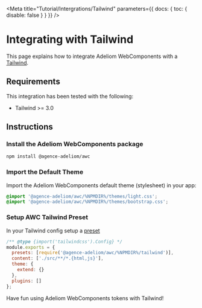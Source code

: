 
<Meta title="Tutorial/Intergrations/Tailwind" parameters={{ docs: { toc: { disable: false } } }} />

# Integrating with Tailwind

This page explains how to integrate Adeliom WebComponents with a [Tailwind](https://tailwindcss.com/).

## Requirements

This integration has been tested with the following:

- Tailwind >= 3.0

## Instructions

### Install the Adeliom WebComponents package

```bash
npm install @agence-adeliom/awc
```

### Import the Default Theme

Import the Adeliom WebComponents default theme (stylesheet) in your app:

```css
@import '@agence-adeliom/awc/%NPMDIR%/themes/light.css';
@import '@agence-adeliom/awc/%NPMDIR%/themes/bootstrap.css';
```

### Setup AWC Tailwind Preset

In your Tailwind config setup a [preset](https://tailwindcss.com/docs/presets)

```js
/** @type {import('tailwindcss').Config} */
module.exports = {
  presets: [require('@agence-adeliom/awc/%NPMDIR%/tailwind')],
  content: ['./src/**/*.{html,js}'],
  theme: {
    extend: {}
  },
  plugins: []
};
```

Have fun using Adeliom WebComponents tokens with Tailwind!
